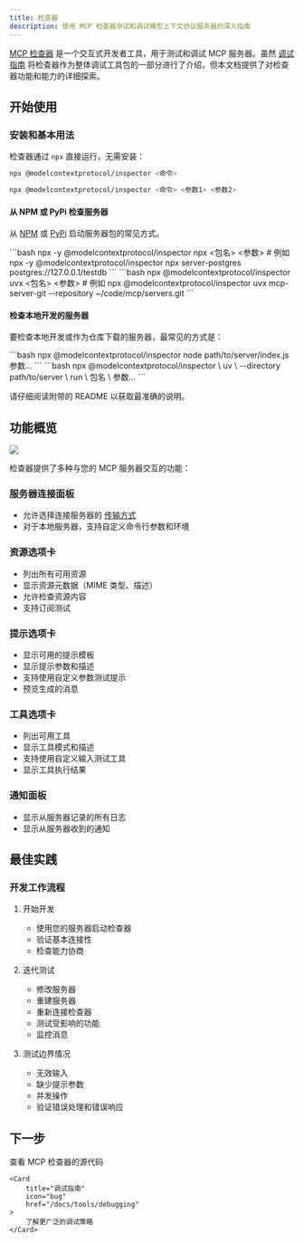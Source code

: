 ```yaml
---
title: 检查器
description: 使用 MCP 检查器测试和调试模型上下文协议服务器的深入指南
---
```


[MCP 检查器](https://github.com/modelcontextprotocol/inspector) 是一个交互式开发者工具，用于测试和调试 MCP 服务器。虽然 [调试指南](/docs/tools/debugging) 将检查器作为整体调试工具包的一部分进行了介绍，但本文档提供了对检查器功能和能力的详细探索。

## 开始使用

### 安装和基本用法

检查器通过 `npx` 直接运行，无需安装：

```bash
npx @modelcontextprotocol/inspector <命令>
```

```bash
npx @modelcontextprotocol/inspector <命令> <参数1> <参数2>
```

#### 从 NPM 或 PyPi 检查服务器

从 [NPM](https://npmjs.com) 或 [PyPi](https://pypi.com) 启动服务器包的常见方式。

<Tabs>

  <Tab title="NPM 包">
  ```bash
  npx -y @modelcontextprotocol/inspector npx <包名> <参数>
  # 例如
  npx -y @modelcontextprotocol/inspector npx server-postgres postgres://127.0.0.1/testdb
  ```
  </Tab>

  <Tab title="PyPi 包">
  ```bash
  npx @modelcontextprotocol/inspector uvx <包名> <参数>
  # 例如
  npx @modelcontextprotocol/inspector uvx mcp-server-git --repository ~/code/mcp/servers.git
  ```
  </Tab>
</Tabs>

#### 检查本地开发的服务器

要检查本地开发或作为仓库下载的服务器，最常见的方式是：

<Tabs>
  <Tab title="TypeScript">
  ```bash
  npx @modelcontextprotocol/inspector node path/to/server/index.js 参数...
  ```
  </Tab>
  <Tab title="Python">
  ```bash
  npx @modelcontextprotocol/inspector \
    uv \
    --directory path/to/server \
    run \
    包名 \
    参数...
  ```
  </Tab>
</Tabs>

请仔细阅读附带的 README 以获取最准确的说明。

## 功能概览

<Frame caption="MCP 检查器界面">
  <img src="/images/mcp-inspector.png" />
</Frame>

检查器提供了多种与您的 MCP 服务器交互的功能：

### 服务器连接面板
- 允许选择连接服务器的 [传输方式](/docs/concepts/transports)
- 对于本地服务器，支持自定义命令行参数和环境

### 资源选项卡
- 列出所有可用资源
- 显示资源元数据（MIME 类型、描述）
- 允许检查资源内容
- 支持订阅测试

### 提示选项卡
- 显示可用的提示模板
- 显示提示参数和描述
- 支持使用自定义参数测试提示
- 预览生成的消息

### 工具选项卡
- 列出可用工具
- 显示工具模式和描述
- 支持使用自定义输入测试工具
- 显示工具执行结果

### 通知面板
- 显示从服务器记录的所有日志
- 显示从服务器收到的通知

## 最佳实践

### 开发工作流程

1. 开始开发
   - 使用您的服务器启动检查器
   - 验证基本连接性
   - 检查能力协商

2. 迭代测试
   - 修改服务器
   - 重建服务器
   - 重新连接检查器
   - 测试受影响的功能
   - 监控消息

3. 测试边界情况
   - 无效输入
   - 缺少提示参数
   - 并发操作
   - 验证错误处理和错误响应

## 下一步

<CardGroup cols={2}>
    <Card
        title="检查器仓库"
        icon="github"
        href="https://github.com/modelcontextprotocol/inspector"
    >
        查看 MCP 检查器的源代码
    </Card>

    <Card
        title="调试指南"
        icon="bug"
        href="/docs/tools/debugging"
    >
        了解更广泛的调试策略
    </Card>
</CardGroup>